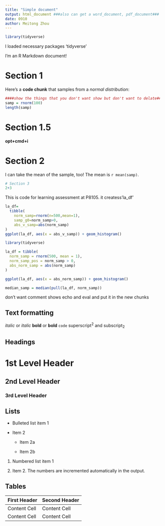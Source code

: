 ```yaml
---
title: "Simple document"
output: html_document ###also can get a word_document, pdf_document###
date: 0910
author: Meitong Zhou
---  
```

```r
library(tidyverse)
```

I loaded necessary packages 'tidyverse'

I'm an R Markdown document! 

# Section 1

Here's a **code chunk** that samples from 
a _normal distribution_:

```r
####show the things that you don't want show but don't want to delate####
samp = rnorm(100)
length(samp)
``` 
# Section 1.5
**opt+cmd+i**


# Section 2
I can take the mean of the sample, too!
The mean is `r mean(samp)`.
```r
# Section 3
2+3
```
This is code for learning assessment at P8105. it createss'la_df'
```r

la_df=
  tibble(
    norm_samp=rnorm(n=500,mean=1),
    samp_g0=norm_samp>0,
    abs_v_samp=abs(norm_samp)
)
ggplot(la_df, aes(x = abs_v_samp)) + geom_histogram()
```

```r
library(tidyverse)

la_df = tibble(
  norm_samp = rnorm(500, mean = 1),
  norm_samp_pos = norm_samp > 0,
  abs_norm_samp = abs(norm_samp)
)

ggplot(la_df, aes(x = abs_norm_samp)) + geom_histogram()

median_samp = median(pull(la_df, norm_samp))
```


 don't want comment shows 
echo and eval and put it in the new chunks



Text formatting 
------------------------------------------------------------

*italic*  or  _italic_
**bold**  or  __bold__
`code`
superscript^2^ and subscript~2~


Headings
------------------------------------------------------------

# 1st Level Header

## 2nd Level Header

### 3rd Level Header


Lists
------------------------------------------------------------

*   Bulleted list item 1

*   Item 2

    * Item 2a

    * Item 2b

1.  Numbered list item 1

1.  Item 2. The numbers are incremented automatically in the output.


Tables 
------------------------------------------------------------

First Header  | Second Header
------------- | -------------
Content Cell  | Content Cell
Content Cell  | Content Cell

